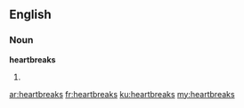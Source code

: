 ==English==

===Noun===
'''heartbreaks'''

# {{plural of|[[heartbreak]]}}

[[ar:heartbreaks]]
[[fr:heartbreaks]]
[[ku:heartbreaks]]
[[my:heartbreaks]]